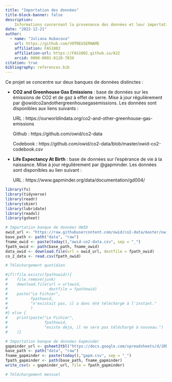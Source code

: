 ```yaml
---
title: "Importation des données"
title-block-banner: false
description: 
    Informations concernant la provenance des données et leur importation. 
date: "2022-12-21"
author:
  - name: "Juliana Hubacova"
    url: https://github.com/VOTREUSERNAME
    affiliation: FAS1002
    affiliation-url: https://FAS1002.github.io/A22
    orcid: 0000-0001-8128-783X
citation: true
bibliography: references.bib
---
```


Ce projet se concentre sur deux banques de données distinctes :

-   **CO2 and Greenhouse Gas Emissions** : base de données sur les émissions de CO2 et de gaz à effet de serre. Mise à jour régulièrement par @owidco2andothergreenhousegasemissions. Les données sont disponibles aux liens suivants :

    URL : https://ourworldindata.org/co2-and-other-greenhouse-gas-emissions

    Github : https://github.com/owid/co2-data

    Codebook : https://github.com/owid/co2-data/blob/master/owid-co2-codebook.csv

-   **Life Expectancy At Birth** : base de données sur l'espérance de vie à la naissance. Mise à jour régulièrement par @gapminder. Les données sont disponibles au lien suivant :

    URL : https://www.gapminder.org/data/documentation/gd004/

```r
library(fs)
library(tidyverse)
library(readr)
library(skimr)
library(lubridate)
library(readxl)
library(gsheet)
```

```r
# Importation banque de données OWID
owid_url <- "https://raw.githubusercontent.com/owid/co2-data/master/owid-co2-data.csv"
base_path <- path("data", "raw")
fname_owid <- paste(today(),"owid-co2-data.csv", sep = "_")
fpath_owid <- path(base_path, fname_owid)
data_owid <- download.file(url = owid_url, destfile = fpath_owid)
co_2_data <- read.csv(fpath_owid)

# Téléchargement quotidien 

#if(!file.exists(fpathowid)){
#    file.remove(junk)
#    download.file(url = urlowid,
#                  destfile = fpathowid)
#    paste("Le Fichier",
#          fpathowid,
#          "n'existait pas, il a donc été téléchargé à l'instant."
#          )
#} else {
#    print(paste("Le Fichier",
#                fpathowid,
#                "existe déjà, il ne sera pas téléchargé à nouveau.")
#    )}

# Importation banque de données Gapminder
gapminder_url <- gsheet2tbl("https://docs.google.com/spreadsheets/d/1RheSon1-q4vFc3AGyupVPH6ptEByE-VtnjOCselU0PE/edit#gid=176703676")
base_path <- path("data", "raw")
fname_gapminder <- paste(today(),"gapm.csv", sep = "_")
fpath_gapminder <- path(base_path, fname_gapminder)
write_csv(x = gapminder_url, file = fpath_gapminder)

# Téléchargement mensuel

```

